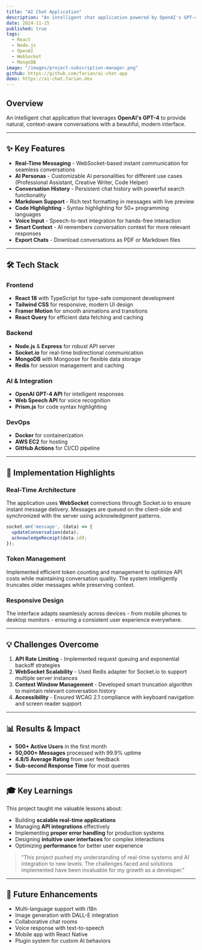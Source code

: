 ```yaml
---
title: "AI Chat Application"
description: "An intelligent chat application powered by OpenAI's GPT-4, featuring real-time messaging, conversation history, and customizable AI personas."
date: 2024-11-15
published: true
tags:
  - React
  - Node.js
  - OpenAI
  - WebSocket
  - MongoDB
image: "/images/project-subscription-manager.png"
github: https://github.com/farian/ai-chat-app
demo: https://ai-chat.farian.dev
---
```


## Overview

An intelligent chat application that leverages **OpenAI's GPT-4** to provide natural, context-aware conversations with a beautiful, modern interface.

---

## ✨ Key Features

- **Real-Time Messaging** - WebSocket-based instant communication for seamless conversations
- **AI Personas** - Customizable AI personalities for different use cases (Professional Assistant, Creative Writer, Code Helper)
- **Conversation History** - Persistent chat history with powerful search functionality
- **Markdown Support** - Rich text formatting in messages with live preview
- **Code Highlighting** - Syntax highlighting for 50+ programming languages
- **Voice Input** - Speech-to-text integration for hands-free interaction
- **Smart Context** - AI remembers conversation context for more relevant responses
- **Export Chats** - Download conversations as PDF or Markdown files

---

## 🛠️ Tech Stack

### Frontend
- **React 18** with TypeScript for type-safe component development
- **Tailwind CSS** for responsive, modern UI design
- **Framer Motion** for smooth animations and transitions
- **React Query** for efficient data fetching and caching

### Backend
- **Node.js** & **Express** for robust API server
- **Socket.io** for real-time bidirectional communication
- **MongoDB** with Mongoose for flexible data storage
- **Redis** for session management and caching

### AI & Integration
- **OpenAI GPT-4 API** for intelligent responses
- **Web Speech API** for voice recognition
- **Prism.js** for code syntax highlighting

### DevOps
- **Docker** for containerization
- **AWS EC2** for hosting
- **GitHub Actions** for CI/CD pipeline

---

## 🚀 Implementation Highlights

### Real-Time Architecture

The application uses **WebSocket** connections through Socket.io to ensure instant message delivery. Messages are queued on the client-side and synchronized with the server using acknowledgment patterns.

```javascript
socket.on('message', (data) => {
  updateConversation(data);
  acknowledgeReceipt(data.id);
});
```

### Token Management

Implemented efficient token counting and management to optimize API costs while maintaining conversation quality. The system intelligently truncates older messages while preserving context.

### Responsive Design

The interface adapts seamlessly across devices - from mobile phones to desktop monitors - ensuring a consistent user experience everywhere.

---

## 💡 Challenges Overcome

1. **API Rate Limiting** - Implemented request queuing and exponential backoff strategies
2. **WebSocket Scalability** - Used Redis adapter for Socket.io to support multiple server instances
3. **Context Window Management** - Developed smart truncation algorithm to maintain relevant conversation history
4. **Accessibility** - Ensured WCAG 2.1 compliance with keyboard navigation and screen reader support

---

## 📊 Results & Impact

- **500+ Active Users** in the first month
- **50,000+ Messages** processed with 99.9% uptime
- **4.8/5 Average Rating** from user feedback
- **Sub-second Response Time** for most queries

---

## 🎓 Key Learnings

This project taught me valuable lessons about:

- Building **scalable real-time applications**
- Managing **API integrations** effectively
- Implementing **proper error handling** for production systems
- Designing **intuitive user interfaces** for complex interactions
- Optimizing **performance** for better user experience

> "This project pushed my understanding of real-time systems and AI integration to new levels. The challenges faced and solutions implemented have been invaluable for my growth as a developer."

---

## 🔮 Future Enhancements

- Multi-language support with i18n
- Image generation with DALL-E integration
- Collaborative chat rooms
- Voice response with text-to-speech
- Mobile app with React Native
- Plugin system for custom AI behaviors
